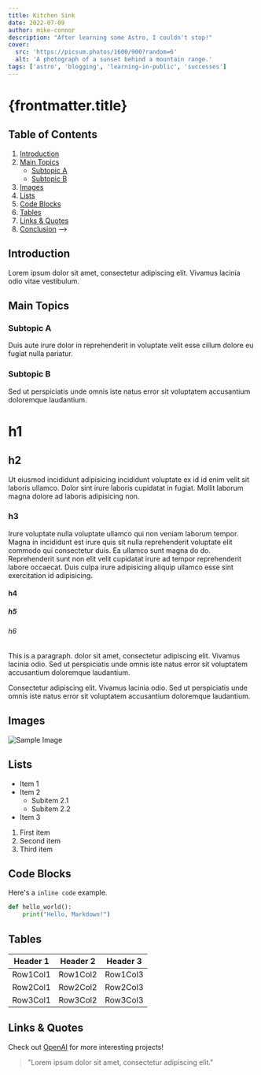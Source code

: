 ```yaml
---
title: Kitchen Sink
date: 2022-07-09
author: mike-connor
description: "After learning some Astro, I couldn't stop!"
cover:
  src: 'https://picsum.photos/1600/900?random=6'
  alt: 'A photograph of a sunset behind a mountain range.'
tags: ['astro', 'blogging', 'learning-in-public', 'successes']
---
```


# {frontmatter.title}

## Table of Contents

1. [Introduction](#introduction)
2. [Main Topics](#main-topics)
   - [Subtopic A](#subtopic-a)
   - [Subtopic B](#subtopic-b)
3. [Images](#images)
4. [Lists](#lists)
5. [Code Blocks](#code-blocks)
6. [Tables](#tables)
7. [Links & Quotes](#links--quotes)
8. [Conclusion](#conclusion) -->

## Introduction

Lorem ipsum dolor sit amet, consectetur adipiscing elit. Vivamus lacinia odio
vitae vestibulum.

## Main Topics

### Subtopic A

Duis aute irure dolor in reprehenderit in voluptate velit esse cillum dolore eu
fugiat nulla pariatur.

### Subtopic B

Sed ut perspiciatis unde omnis iste natus error sit voluptatem accusantium
doloremque laudantium.

# h1

## h2

Ut eiusmod incididunt adipisicing incididunt voluptate ex id id enim velit sit laboris ullamco. Dolor sint irure laboris cupidatat in fugiat. Mollit laborum magna dolore ad laboris adipisicing non.

### h3

Irure voluptate nulla voluptate ullamco qui non veniam laborum tempor. Magna in incididunt est irure quis sit nulla reprehenderit voluptate elit commodo qui consectetur duis. Ea ullamco sunt magna do do. Reprehenderit sunt non elit velit cupidatat irure ad tempor reprehenderit labore occaecat. Duis culpa irure adipisicing aliquip ullamco esse sint exercitation id adipisicing.

#### h4

##### h5

###### h6

This is a paragraph. dolor sit amet, consectetur adipiscing elit. Vivamus
lacinia odio. Sed ut perspiciatis unde omnis iste natus error sit voluptatem
accusantium doloremque laudantium.

Consectetur adipiscing elit. Vivamus lacinia odio. Sed ut perspiciatis unde
omnis iste natus error sit voluptatem accusantium doloremque laudantium.

## Images

![Sample Image](https://picsum.photos/1600/900?random=2)

## Lists

- Item 1
- Item 2
  - Subitem 2.1
  - Subitem 2.2
- Item 3

1. First item
2. Second item
3. Third item

## Code Blocks

Here's a `inline code` example.

```python
def hello_world():
    print("Hello, Markdown!")
```

## Tables

| Header 1 | Header 2 | Header 3 |
| -------- | -------- | -------- |
| Row1Col1 | Row1Col2 | Row1Col3 |
| Row2Col1 | Row2Col2 | Row2Col3 |
| Row3Col1 | Row3Col2 | Row3Col3 |

## Links & Quotes

Check out [OpenAI](https://www.openai.com/) for more interesting projects!

> "Lorem ipsum dolor sit amet, consectetur adipiscing elit."
